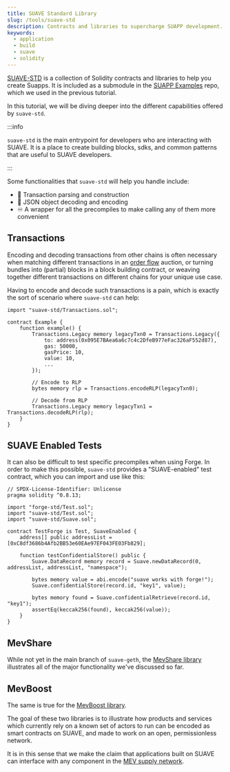 ```yaml
---
title: SUAVE Standard Library
slug: /tools/suave-std
description: Contracts and libraries to supercharge SUAPP development.
keywords:
  - application
  - build
  - suave
  - solidity
---
```


[SUAVE-STD](https://github.com/flashbots/suave-std) is a collection of Solidity contracts and libraries to help you create Suapps. It is included as a submodule in the [SUAPP Examples](https://github.com/flashbots/suapp-examples/) repo, which we used in the previous tutorial.

In this tutorial, we will be diving deeper into the different capabilities offered by `suave-std`.

:::info

`suave-std` is the main entrypoint for developers who are interacting with SUAVE. It is a place to create building blocks, sdks, and common patterns that are useful to SUAVE developers.

:::

Some functionalities that `suave-std` will help you handle include:

- 💱 Transaction parsing and construction
- 🔧 JSON object decoding and encoding
- ♾️ A wrapper for all the precompiles to make calling any of them more convenient

## Transactions

Encoding and decoding transactions from other chains is often necessary when matching different transactions in an [order flow](https://writings.flashbots.net/illuminate-the-order-flow) auction, or turning bundles into (partial) blocks in a block building contract, or weaving together different transactions on different chains for your unique use case.

Having to encode and decode such transactions is a pain, which is exactly the sort of scenario where `suave-std` can help:

```solidity
import "suave-std/Transactions.sol";

contract Example {
    function example() {
        Transactions.Legacy memory legacyTxn0 = Transactions.Legacy({
            to: address(0x095E7BAea6a6c7c4c2DfeB977eFac326aF552d87),
            gas: 50000,
            gasPrice: 10,
            value: 10,
            ...
        });

        // Encode to RLP
        bytes memory rlp = Transactions.encodeRLP(legacyTxn0);

        // Decode from RLP
        Transactions.Legacy memory legacyTxn1 = Transactions.decodeRLP(rlp);
    }
}
```

## SUAVE Enabled Tests

It can also be difficult to test specific precompiles when using Forge. In order to make this possible, `suave-std` provides a "SUAVE-enabled" test contract, which you can import and use like this:

```solidity
// SPDX-License-Identifier: Unlicense
pragma solidity ^0.8.13;

import "forge-std/Test.sol";
import "suave-std/Test.sol";
import "suave-std/Suave.sol";

contract TestForge is Test, SuaveEnabled {
    address[] public addressList = [0xC8df3686b4Afb2BB53e60EAe97EF043FE03Fb829];

    function testConfidentialStore() public {
        Suave.DataRecord memory record = Suave.newDataRecord(0, addressList, addressList, "namespace");

        bytes memory value = abi.encode("suave works with forge!");
        Suave.confidentialStore(record.id, "key1", value);

        bytes memory found = Suave.confidentialRetrieve(record.id, "key1");
        assertEq(keccak256(found), keccak256(value));
    }
}
```

## MevShare

While not yet in the main branch of `suave-geth`, the [MevShare library](https://github.com/flashbots/suave-geth/blob/feature/suave-std/suave/sol/suave-std/mevshare.sol) illustrates all of the major functionality we've discussed so far.

## MevBoost

The same is true for the [MevBoost library](https://github.com/flashbots/suave-geth/blob/feature/suave-std/suave/sol/suave-std/mevboost.sol).

The goal of these two libraries is to illustrate how products and services which currently rely on a known set of actors to run can be encoded as smart contracts on SUAVE, and made to work on an open, permissionless network.

It is in this sense that we make the claim that applications built on SUAVE can interface with any component in the [MEV supply network](/concepts/mev-supplychain-interface).